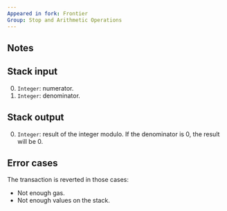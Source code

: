 ```yaml
---
Appeared in fork: Frontier
Group: Stop and Arithmetic Operations
---
```


## Notes

## Stack input

0. `Integer`: numerator.
1. `Integer`: denominator.

## Stack output

0. `Integer`: result of the integer modulo. If the denominator is 0, the result will be 0.

## Error cases

The transaction is reverted in those cases:
- Not enough gas.
- Not enough values on the stack.

